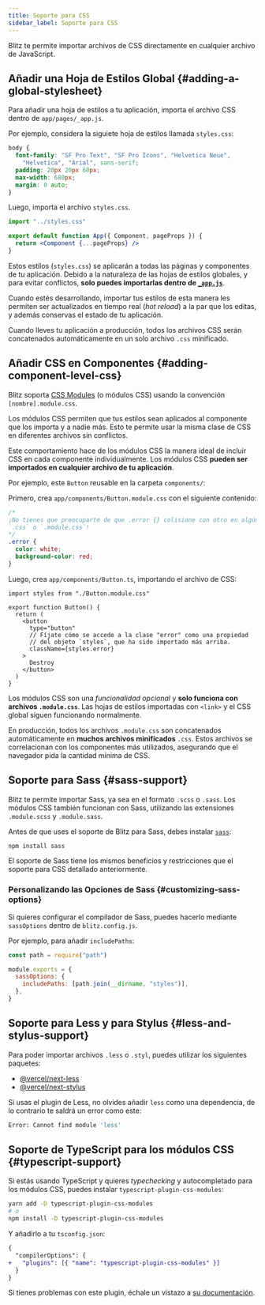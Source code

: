 ```yaml
---
title: Soporte para CSS
sidebar_label: Soporte para CSS
---
```


Blitz te permite importar archivos de CSS directamente en cualquier
archivo de JavaScript.

## Añadir una Hoja de Estilos Global {#adding-a-global-stylesheet}

Para añadir una hoja de estilos a tu aplicación, importa el archivo CSS
dentro de `app/pages/_app.js`.

Por ejemplo, considera la siguiete hoja de estilos llamada `styles.css`:

```css
body {
  font-family: "SF Pro Text", "SF Pro Icons", "Helvetica Neue",
    "Helvetica", "Arial", sans-serif;
  padding: 20px 20px 60px;
  max-width: 680px;
  margin: 0 auto;
}
```

Luego, importa el archivo `styles.css`.

```jsx
import "../styles.css"

export default function App({ Component, pageProps }) {
  return <Component {...pageProps} />
}
```

Estos estilos (`styles.css`) se aplicarán a todas las páginas y
componentes de tu aplicación. Debido a la naturaleza de las hojas de
estilos globales, y para evitar conflictos, **solo puedes importarlas
dentro de [`_app.js`](./app-component)**.

Cuando estés desarrollando, importar tus estilos de esta manera les
permiten ser actualizados en tiempo real (_hot reload_) a la par que los
editas, y además conservas el estado de tu aplicación.

Cuando lleves tu aplicación a producción, todos los archivos CSS serán
concatenados automáticamente en un solo archivo `.css` minificado.

## Añadir CSS en Componentes {#adding-component-level-css}

Blitz soporta [CSS Modules](https://github.com/css-modules/css-modules) (o
módulos CSS) usando la convención `[nombre].module.css`.

Los módulos CSS permiten que tus estilos sean aplicados al componente que
los importa y a nadie más. Esto te permite usar la misma clase de CSS en
diferentes archivos sin conflictos.

Este comportamiento hace de los módulos CSS la manera ideal de incluir CSS
en cada componente individualmente. Los módulos CSS **pueden ser
importados en cualquier archivo de tu aplicación**.

Por ejemplo, este `Button` reusable en la carpeta `components/`:

Primero, crea `app/components/Button.module.css` con el siguiente
contenido:

```css
/*
¡No tienes que preocuparte de que .error {} colisione con otro en algún
`.css` o `.module.css`!
*/
.error {
  color: white;
  background-color: red;
}
```

Luego, crea `app/components/Button.ts`, importando el archivo de CSS:

```tsx
import styles from "./Button.module.css"

export function Button() {
  return (
    <button
      type="button"
      // Fíjate cómo se accede a la clase "error" como una propiedad
      // del objeto `styles`, que ha sido importado más arriba.
      className={styles.error}
    >
      Destroy
    </button>
  )
}
```

Los módulos CSS son una _funcionalidad opcional_ y **solo funciona con
archivos `.module.css`**. Las hojas de estilos importadas con `<link>` y
el CSS global siguen funcionando normalmente.

En producción, todos los archivos `.module.css` son concatenados
automáticamente en **muchos archivos minificados** `.css`. Estos archivos
se correlacionan con los componentes más utilizados, asegurando que el
navegador pida la cantidad mínima de CSS.

## Soporte para Sass {#sass-support}

Blitz te permite importar Sass, ya sea en el formato `.scss` o `.sass`.
Los módulos CSS también funcionan con Sass, utilizando las extensiones
`.module.scss` y `.module.sass`.

Antes de que uses el soporte de Blitz para Sass, debes instalar
[`sass`](https://github.com/sass/sass):

```bash
npm install sass
```

El soporte de Sass tiene los mismos beneficios y restricciones que el
soporte para CSS detallado anteriormente.

### Personalizando las Opciones de Sass {#customizing-sass-options}

Si quieres configurar el compilador de Sass, puedes hacerlo mediante
`sassOptions` dentro de `blitz.config.js`.

Por ejemplo, para añadir `includePaths`:

```js
const path = require("path")

module.exports = {
  sassOptions: {
    includePaths: [path.join(__dirname, "styles")],
  },
}
```

## Soporte para Less y para Stylus {#less-and-stylus-support}

Para poder importar archivos `.less` o `.styl`, puedes utilizar los
siguientes paquetes:

- [@vercel/next-less](https://github.com/vercel/next-plugins/tree/master/packages/next-less)
- [@vercel/next-stylus](https://github.com/vercel/next-plugins/tree/master/packages/next-stylus)

Si usas el plugin de Less, no olvides añadir `less` como una dependencia,
de lo contrario te saldrá un error como este:

```bash
Error: Cannot find module 'less'
```

## Soporte de TypeScript para los módulos CSS {#typescript-support}

Si estás usando TypeScript y quieres _typechecking_ y autocompletado para
los módulos CSS, puedes instalar `typescript-plugin-css-modules`:

```bash
yarn add -D typescript-plugin-css-modules
# o
npm install -D typescript-plugin-css-modules
```

Y añadirlo a tu `tsconfig.json`:

```diff
{
  "compilerOptions": {
+   "plugins": [{ "name": "typescript-plugin-css-modules" }]
  }
}
```

Si tienes problemas con este plugin, échale un vistazo a
[su documentación](https://github.com/mrmckeb/typescript-plugin-css-modules).
